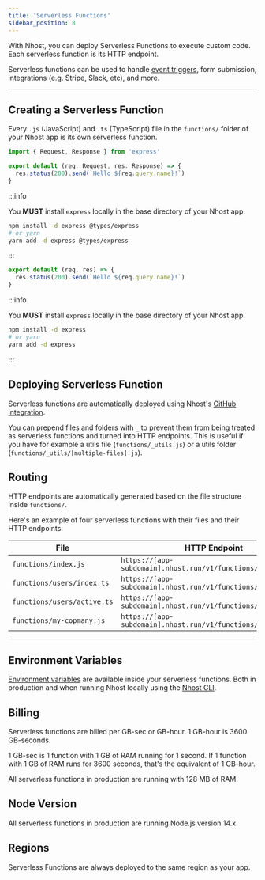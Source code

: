 ```yaml
---
title: 'Serverless Functions'
sidebar_position: 8
---
```



With Nhost, you can deploy Serverless Functions to execute custom code. Each serverless function is its HTTP endpoint.

Serverless functions can be used to handle [event triggers](/platform/database/event-triggers), form submission, integrations (e.g. Stripe, Slack, etc), and more.

---

## Creating a Serverless Function

Every `.js` (JavaScript) and `.ts` (TypeScript) file in the `functions/` folder of your Nhost app is its own serverless function.

<Tabs groupId="language">
  <TabItem value="ts" label="TypeScript" default>

```ts title=functions/test.ts
import { Request, Response } from 'express'

export default (req: Request, res: Response) => {
  res.status(200).send(`Hello ${req.query.name}!`)
}
```

:::info

You **MUST** install `express` locally in the base directory of your Nhost app.

```bash
npm install -d express @types/express
# or yarn
yarn add -d express @types/express
```

:::

  </TabItem>
  <TabItem value="js" label="JavaScript">

```js title=functions/test.js
export default (req, res) => {
  res.status(200).send(`Hello ${req.query.name}!`)
}
```

:::info

You **MUST** install `express` locally in the base directory of your Nhost app.

```bash
npm install -d express
# or yarn
yarn add -d express
```

:::

  </TabItem>
</Tabs>

## Deploying Serverless Function

Serverless functions are automatically deployed using Nhost's [GitHub integration](/platform/github-integration).

You can prepend files and folders with `_` to prevent them from being treated as serverless functions and turned into HTTP endpoints. This is useful if you have for example a utils file (`functions/_utils.js`) or a utils folder (`functions/_utils/[multiple-files].js`).

## Routing

HTTP endpoints are automatically generated based on the file structure inside `functions/`.

Here's an example of four serverless functions with their files and their HTTP endpoints:

| File                        | HTTP Endpoint                                                 |
| --------------------------- | ------------------------------------------------------------- |
| `functions/index.js`        | `https://[app-subdomain].nhost.run/v1/functions/`             |
| `functions/users/index.ts`  | `https://[app-subdomain].nhost.run/v1/functions/users`        |
| `functions/users/active.ts` | `https://[app-subdomain].nhost.run/v1/functions/users/active` |
| `functions/my-copmany.js`   | `https://[app-subdomain].nhost.run/v1/functions/my-company`   |

---

## Environment Variables

[Environment variables](/platform/environment-variables) are available inside your serverless functions. Both in production and when running Nhost locally using the [Nhost CLI](/platform/cli).

## Billing

Serverless functions are billed per GB-sec or GB-hour. 1 GB-hour is 3600 GB-seconds.

1 GB-sec is 1 function with 1 GB of RAM running for 1 second. If 1 function with 1 GB of RAM runs for 3600 seconds, that's the equivalent of 1 GB-hour.

All serverless functions in production are running with 128 MB of RAM.

## Node Version

All serverless functions in production are running Node.js version 14.x.

## Regions

Serverless Functions are always deployed to the same region as your app.
